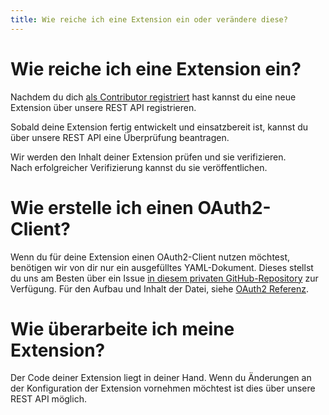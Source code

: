 ```yaml
---
title: Wie reiche ich eine Extension ein oder verändere diese?
---
```



# Wie reiche ich eine Extension ein?

Nachdem du dich [als Contributor registriert](../become-contributor)
hast kannst du eine neue Extension über unsere REST API registrieren.

<OperationLink operation="extension-register-extension" />

Sobald deine Extension fertig entwickelt und einsatzbereit ist,
kannst du über unsere REST API eine Überprüfung beantragen.

<OperationLink operation="extension-request-extension-verification" />

Wir werden den Inhalt deiner Extension prüfen und sie verifizieren.  
Nach erfolgreicher Verifizierung kannst du sie veröffentlichen.

<OperationLink operation="extension-set-extension-published-state" />

# Wie erstelle ich einen OAuth2-Client?

Wenn du für deine Extension einen OAuth2-Client nutzen möchtest, benötigen wir von dir nur ein ausgefülltes YAML-Dokument.
Dieses stellst du uns am Besten über ein Issue [in diesem privaten GitHub-Repository](https://github.com/mittwald/contributor-support) zur Verfügung.
Für den Aufbau und Inhalt der Datei, siehe [OAuth2 Referenz](../../reference/oauth2).

# Wie überarbeite ich meine Extension?

Der Code deiner Extension liegt in deiner Hand.
Wenn du Änderungen an der Konfiguration der Extension vornehmen möchtest ist dies über unsere REST API möglich.

<OperationLink operation="extension-patch-extension" />
